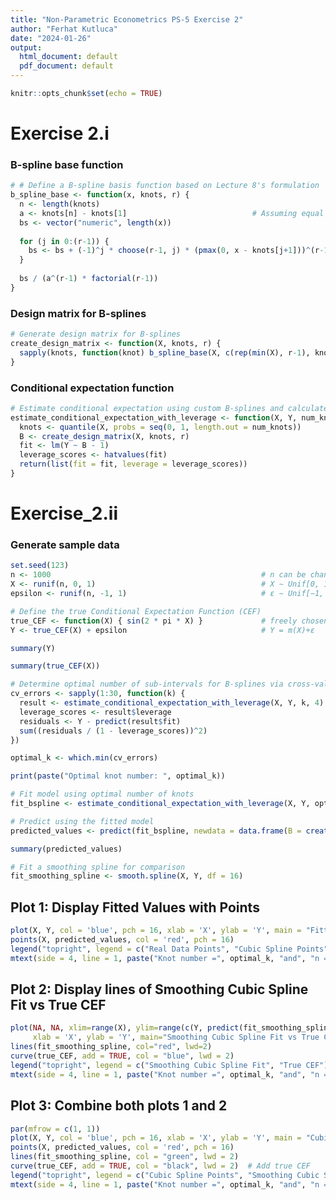 ---
title: "Non-Parametric Econometrics PS-5 Exercise 2"
author: "Ferhat Kutluca"
date: "2024-01-26"
output:
  html_document: default
  pdf_document: default
---

```{r setup, include=FALSE}
knitr::opts_chunk$set(echo = TRUE)
```


# Exercise 2.i
### B-spline base function

```{r}
# # Define a B-spline basis function based on Lecture 8's formulation
b_spline_base <- function(x, knots, r) {
  n <- length(knots)
  a <- knots[n] - knots[1]                            # Assuming equal spaced knots                         
  bs <- vector("numeric", length(x))
  
  for (j in 0:(r-1)) {
    bs <- bs + (-1)^j * choose(r-1, j) * (pmax(0, x - knots[j+1]))^(r-1)
  }
  
  bs / (a^(r-1) * factorial(r-1))
}

```


### Design matrix for B-splines

```{r}
# Generate design matrix for B-splines
create_design_matrix <- function(X, knots, r) {
  sapply(knots, function(knot) b_spline_base(X, c(rep(min(X), r-1), knot, rep(max(X), r-1)), r))
}
```


### Conditional expectation function

```{r}
# Estimate conditional expectation using custom B-splines and calculate leverage scores
estimate_conditional_expectation_with_leverage <- function(X, Y, num_knots, r) {
  knots <- quantile(X, probs = seq(0, 1, length.out = num_knots))
  B <- create_design_matrix(X, knots, r)
  fit <- lm(Y ~ B - 1)
  leverage_scores <- hatvalues(fit)
  return(list(fit = fit, leverage = leverage_scores))
}
```

# Exercise_2.ii

### Generate sample data

```{r}

set.seed(123)
n <- 1000                                               # n can be changed to observe in different sample sizes                                         
X <- runif(n, 0, 1)                                     # X ∼ Unif[0, 1]
epsilon <- runif(n, -1, 1)                              # ε ∼ Unif[−1, 1]

# Define the true Conditional Expectation Function (CEF)
true_CEF <- function(X) { sin(2 * pi * X) }             # freely chosen m(·)
Y <- true_CEF(X) + epsilon                              # Y = m(X)+ε

```

```{r}

summary(Y)

```

```{r}

summary(true_CEF(X))

```


```{r}
# Determine optimal number of sub-intervals for B-splines via cross-validation
cv_errors <- sapply(1:30, function(k) {
  result <- estimate_conditional_expectation_with_leverage(X, Y, k, 4) # r = 4 for cubic splines
  leverage_scores <- result$leverage
  residuals <- Y - predict(result$fit)
  sum((residuals / (1 - leverage_scores))^2)
})

optimal_k <- which.min(cv_errors)

```


```{r}

print(paste("Optimal knot number: ", optimal_k))

```

```{r}

# Fit model using optimal number of knots
fit_bspline <- estimate_conditional_expectation_with_leverage(X, Y, optimal_k, 4)$fit

# Predict using the fitted model
predicted_values <- predict(fit_bspline, newdata = data.frame(B = create_design_matrix(X, quantile(X, probs = seq(0, 1, length.out = optimal_k)), 4)))

```

```{r}

summary(predicted_values)

```

```{r}

# Fit a smoothing spline for comparison
fit_smoothing_spline <- smooth.spline(X, Y, df = 16)

```


## Plot 1: Display Fitted Values with Points


```{r 1, echo=FALSE}

plot(X, Y, col = 'blue', pch = 16, xlab = 'X', ylab = 'Y', main = "Fitted Values with Points")
points(X, predicted_values, col = 'red', pch = 16)
legend("topright", legend = c("Real Data Points", "Cubic Spline Points"), col = c("blue", "red"), pch = 16)
mtext(side = 4, line = 1, paste("Knot number =", optimal_k, "and", "n =", n))

```

## Plot 2: Display lines of Smoothing Cubic Spline Fit vs True CEF

```{r 2, echo=FALSE}

plot(NA, NA, xlim=range(X), ylim=range(c(Y, predict(fit_smoothing_spline, X))), 
     xlab = 'X', ylab = 'Y', main="Smoothing Cubic Spline Fit vs True CEF")
lines(fit_smoothing_spline, col="red", lwd=2)
curve(true_CEF, add = TRUE, col = "blue", lwd = 2)
legend("topright", legend = c("Smoothing Cubic Spline Fit", "True CEF"), col = c("red", "blue"), lwd = 2)
mtext(side = 4, line = 1, paste("Knot number =", optimal_k, "and", "n =", n))

```

## Plot 3: Combine both plots 1 and 2

```{r 3, echo=FALSE}

par(mfrow = c(1, 1))
plot(X, Y, col = 'blue', pch = 16, xlab = 'X', ylab = 'Y', main = "Cubic Spline Points vs Smoothing Cubic Spline Fit vs True CEF")
points(X, predicted_values, col = 'red', pch = 16)
lines(fit_smoothing_spline, col = "green", lwd = 2)
curve(true_CEF, add = TRUE, col = "black", lwd = 2)  # Add true CEF
legend("topright", legend = c("Cubic Spline Points", "Smoothing Cubic Spline Fit", "True CEF"), col = c("red", "green", "black"), pch = c(16, NA, NA), lwd = 2)
mtext(side = 4, line = 1, paste("Knot number =", optimal_k, "and", "n =", n))

```
